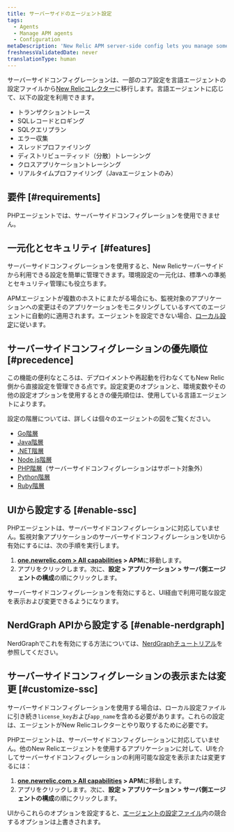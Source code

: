 ```yaml
---
title: サーバーサイドのエージェント設定
tags:
  - Agents
  - Manage APM agents
  - Configuration
metaDescription: 'New Relic APM server-side config lets you manage some agent settings from the New Relic side, instead of the agent config file.'
freshnessValidatedDate: never
translationType: human
---
```


サーバーサイドコンフィグレーションは、一部のコア設定を言語エージェントの設定ファイルから[New Relicコレクター](/docs/accounts-partnerships/education/getting-started-new-relic/glossary#collector)に移行します。言語エージェントに応じて、以下の設定を利用できます。

* トランザクショントレース
* SQLレコードとロギング
* SQLクエリプラン
* エラー収集
* スレッドプロファイリング
* ディストリビューティッド（分散）トレーシング
* クロスアプリケーショントレーシング
* リアルタイムプロファイリング（Javaエージェントのみ）

## 要件 [#requirements]

PHPエージェントでは、サーバーサイドコンフィグレーションを使用できません。

## 一元化とセキュリティ [#features]

サーバーサイドコンフィグレーションを使用すると、New Relicサーバーサイドから利用できる設定を簡単に管理できます。環境設定の一元化は、標準への準拠とセキュリティ管理にも役立ちます。

APMエージェントが複数のホストにまたがる場合にも、監視対象のアプリケーションへの変更はそのアプリケーションをモニタリングしているすべてのエージェントに自動的に適用されます。エージェントを設定できない場合、[ローカル設定](/docs/agents/manage-apm-agents/configuration/configure-agent)に従います。

## サーバーサイドコンフィグレーションの優先順位 [#precedence]

この機能の便利なところは、デプロイメントや再起動を行わなくてもNew Relic側から直接設定を管理できる点です。設定変更のオプションと、環境変数やその他の設定オプションを使用するときの優先順位は、使用している言語エージェントによります。

設定の階層については、詳しくは個々のエージェントの図をご覧ください。

* [Go階層](/docs/agents/go-agent/instrumentation/go-agent-configuration#options)
* [Java階層](/docs/agents/java-agent/configuration/java-agent-configuration-config-file#config-options-precedence)
* [.NET階層](/docs/agents/net-agent/installation-configuration/net-agent-configuration#config-options-precedence)
* [Node.js階層](/docs/agents/nodejs-agent/installation-configuration/configuring-nodejs#hierarchy)
* [PHP階層](/docs/agents/php-agent/configuration/php-agent-configuration#config-options-precedence)（サーバーサイドコンフィグレーションはサポート対象外）
* [Python階層](/docs/agents/python-agent/installation-configuration/python-agent-configuration#options)
* [Ruby階層](/docs/agents/ruby-agent/installation-configuration/ruby-agent-configuration#Options)

## UIから設定する [#enable-ssc]

PHPエージェントは、サーバーサイドコンフィグレーションに対応していません。監視対象アプリケーションのサーバーサイドコンフィグレーションをUIから有効にするには、次の手順を実行します。

1. **[one.newrelic.com > All capabilities](https://one.newrelic.com/all-capabilities) > APM**に移動します。
2. アプリをクリックします。次に、**設定 > アプリケーション > サーバ側エージェントの構成**の順にクリックします。

サーバーサイドコンフィグレーションを有効にすると、UI経由で利用可能な設定を表示および変更できるようになります。

## NerdGraph APIから設定する [#enable-nerdgraph]

NerdGraphでこれを有効にする方法については、[NerdGraphチュートリアル](/docs/apis/nerdgraph/examples/apm-config-nerdgraph)を参照してください。

## サーバーサイドコンフィグレーションの表示または変更 [#customize-ssc]

サーバーサイドコンフィグレーションを使用する場合は、ローカル設定ファイルに引き続き`license_key`および`app_name`を含める必要があります。これらの設定は、エージェントがNew Relicコレクターとやり取りするために必要です。

PHPエージェントは、サーバーサイドコンフィグレーションに対応していません。他のNew Relicエージェントを使用するアプリケーションに対して、UIを介してサーバーサイドコンフィグレーションの利用可能な設定を表示または変更するには：

1. **[one.newrelic.com > All capabilities](https://one.newrelic.com/all-capabilities) > APM**に移動します。
2. アプリをクリックします。次に、**設定 > アプリケーション > サーバ側エージェントの構成**の順にクリックします。

UIからこれらのオプションを設定すると、[エージェントの設定ファイル](#precedence)内の競合するオプションは上書きされます。